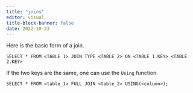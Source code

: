 ```yaml
---
title: "joins"
editor: visual
title-block-banner: false
date: 2022-10-23
---
```


Here is the basic form of a join.

``` {eval="FALSE"}
SELECT * FROM <TABLE 1> JOIN TYPE <TABLE 2> ON <TABLE 1.KEY> <TABLE 2.KEY>
```

If the two keys are the same, one can use the `Using` function.

```{eval= FALSE}
SELECT * FROM <table_1> FULL JOIN <table_2> USING(<column>);
```
